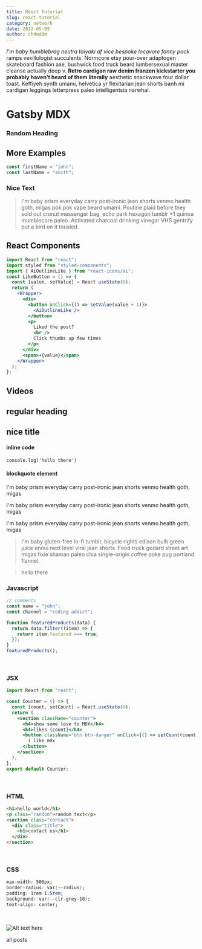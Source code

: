 ```yaml
---
title: React Tutorial
slug: react-tutorial
category: network
date: 2022-05-09
author: ch4md0m
---
```



_I'm baby humblebrag neutra taiyaki af vice bespoke locavore fanny pack_ ramps vexillologist
succulents. Normcore etsy pour-over adaptogen skateboard fashion axe, bushwick food
truck beard lumbersexual master cleanse actually deep v. **Retro cardigan raw denim
franzen kickstarter you probably haven't heard of them literally** aesthetic snackwave
four dollar toast. Keffiyeh synth umami, helvetica yr flexitarian jean shorts banh
mi cardigan leggings letterpress paleo intelligentsia narwhal.

# Gatsby MDX

### Random Heading

## More Examples

<div className="code">

```js
const firstName = "john";
const lastName = "smith";
```

 </div>

### Nice Text

> I'm baby prism everyday carry post-ironic jean shorts venmo health goth, migas pok pok vape beard umami. Poutine plaid before they sold out cronut messenger bag, echo park hexagon tumblr +1 quinoa mumblecore paleo. Activated charcoal drinking vinegar VHS gentrify put a bird on it tousled.

## React Components

```jsx
import React from "react";
import styled from "styled-components";
import { AiOutlineLike } from "react-icons/ai";
const LikeButton = () => {
  const [value, setValue] = React.useState(0);
  return (
    <Wrapper>
      <div>
        <button onClick={() => setValue(value + 1)}>
          <AiOutlineLike />
        </button>
        <p>
          Liked the post?
          <br />
          Click thumbs up few times
        </p>
      </div>
      <span>+{value}</span>
    </Wrapper>
  );
};
```

## Videos

<h2>regular heading</h2>
<h2> nice title </h2>

<h4>inline code</h4>

`console.log('hello there')`

<h4> blockquote element </h4>

I'm baby prism everyday carry post-ironic jean shorts venmo health goth, migas

I'm baby prism everyday carry post-ironic jean shorts venmo health goth, migas

I'm baby prism everyday carry post-ironic jean shorts venmo health goth, migas

> I'm baby gluten-free lo-fi tumblr, bicycle rights edison bulb green juice
> ennui next level viral jean shorts. Food truck godard street art migas fixie
> shaman paleo chia single-origin coffee poke pug portland flannel.

> hello there

### Javascript

```js
// comments
const name = "john";
const channel = "coding addict";

function featuredProducts(data) {
  return data.filter((item) => {
    return item.featured === true;
  });
}
featuredProducts();
```

<br />

### JSX

```jsx
import React from "react";

const Counter = () => {
  const [count, setCount] = React.useState(0);
  return (
    <section className="counter">
      <h4>show some love to MDX</h4>
      <h4>likes {count}</h4>
      <button className="btn btn-danger" onClick={() => setCount(count + 1)}>
        i like mdx
      </button>
    </section>
  );
};
export default Counter;
```

<br />

### HTML

```html
<h1>hello world</h1>
<p class="random">random text</p>
<section class="contact">
  <div class="title">
    <h1>contact us</h1>
  </div>
</section>
```

<br />

### CSS

```css
max-width: 500px;
border-radius: var(--radius);
padding: 1rem 1.5rem;
background: var(--clr-grey-10);
text-align: center;
```

<br />

![Alt text here](./images/gatsby-1.png)

<Link to="/posts" className="btn center-btn">
  all posts
</Link>
